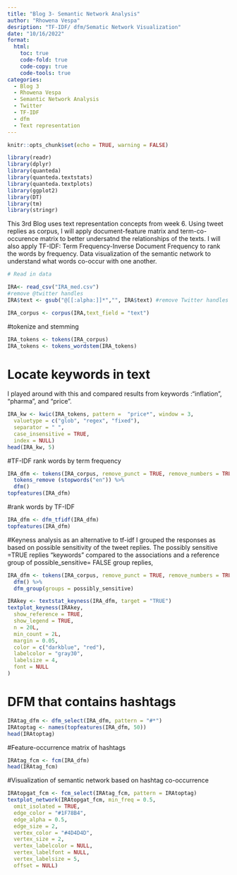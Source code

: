 ```yaml
---
title: "Blog 3- Semantic Network Analysis"
author: "Rhowena Vespa"
desription: "TF-IDF/ dfm/Sematic Network Visualization"
date: "10/16/2022"
format:
  html:
    toc: true
    code-fold: true
    code-copy: true
    code-tools: true
categories:
  - Blog 3
  - Rhowena Vespa
  - Semantic Network Analysis
  - Twitter
  - TF-IDF
  - dfm
  - Text representation
---
```


```r

knitr::opts_chunk$set(echo = TRUE, warning = FALSE)
```


```r
library(readr)
library(dplyr)
library(quanteda)
library(quanteda.textstats)
library(quanteda.textplots)
library(ggplot2)
library(DT)
library(tm)
library(stringr)
```

This 3rd Blog uses text representation concepts from week 6. Using tweet replies as corpus,
I will apply document-feature matrix and term-co-occurence matrix to better undersatnd the relationships of the texts.
I will also apply TF-IDF: Term Frequency-Inverse Document Frequency to rank the words by frequency.
Data visualization of the semantic network to understand what words co-occur with one another.

```r
# Read in data

IRA<- read_csv("IRA_med.csv")
#remove @twitter handles
IRA$text <- gsub("@[[:alpha:]]*","", IRA$text) #remove Twitter handles
```

```r
IRA_corpus <- corpus(IRA,text_field = "text")   
```

#tokenize and stemming
```r
IRA_tokens <- tokens(IRA_corpus)
IRA_tokens <- tokens_wordstem(IRA_tokens)
```
# Locate keywords in text
I played around with this and compared results from keywords :"inflation", "pharma", and "price".


```r
IRA_kw <- kwic(IRA_tokens, pattern =  "price*", window = 3,
  valuetype = c("glob", "regex", "fixed"),
  separator = " ",
  case_insensitive = TRUE,
  index = NULL) 
head(IRA_kw, 5) 
```
#TF-IDF rank words by term frequency


```r
IRA_dfm <- tokens(IRA_corpus, remove_punct = TRUE, remove_numbers = TRUE, remove_symbols = TRUE, remove_url=TRUE) %>%  
  tokens_remove (stopwords("en")) %>%
  dfm()
topfeatures(IRA_dfm) 

```

#rank words by TF-IDF



```r
IRA_dfm <- dfm_tfidf(IRA_dfm) 
topfeatures(IRA_dfm) 
```


#Keyness analysis as an alternative to tf-idf
I grouped the responses as based on possible sensitivity of the tweet replies. 
The possibly sensitive =TRUE replies "keywords" compared to the associations and a reference group of possible_sensitive= FALSE group replies,

```r
IRA_dfm <- tokens(IRA_corpus, remove_punct = TRUE, remove_numbers = TRUE, remove_symbols = TRUE, remove_url=TRUE) %>%
  dfm() %>%
  dfm_group(groups = possibly_sensitive)  

IRAkey <- textstat_keyness(IRA_dfm, target = "TRUE")
textplot_keyness(IRAkey,
  show_reference = TRUE,
  show_legend = TRUE,
  n = 20L,
  min_count = 2L,
  margin = 0.05,
  color = c("darkblue", "red"),
  labelcolor = "gray30",
  labelsize = 4,
  font = NULL
)
```
# DFM that contains hashtags 
```r
IRAtag_dfm <- dfm_select(IRA_dfm, pattern = "#*")
IRAtoptag <- names(topfeatures(IRA_dfm, 50)) 
head(IRAtoptag)
```

#Feature-occurrence matrix of hashtags

```r
IRAtag_fcm <- fcm(IRA_dfm)
head(IRAtag_fcm)
```

#Visualization of semantic network based on hashtag co-occurrence

```r
IRAtopgat_fcm <- fcm_select(IRAtag_fcm, pattern = IRAtoptag)
textplot_network(IRAtopgat_fcm, min_freq = 0.5,
  omit_isolated = TRUE,
  edge_color = "#1F78B4",
  edge_alpha = 0.5,
  edge_size = 2,
  vertex_color = "#4D4D4D",
  vertex_size = 2,
  vertex_labelcolor = NULL,
  vertex_labelfont = NULL,
  vertex_labelsize = 5,
  offset = NULL)
```

